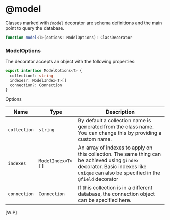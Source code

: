 # @model

Classes marked with `@model` decorator are schema definitions and the main point to query the database.

```typescript
function model<T>(options: ModelOptions): ClassDecorator
```

### ModelOptions
The decorator accepts an object with the following properties:

```typescript
export interface ModelOptions<T> {
  collection?: string
  indexes?: ModelIndex<T>[]
  connection?: Connection
}
```
Options

| Name         | Type              | Description                                                                                                                                                                           |
|--------------|-------------------|---------------------------------------------------------------------------------------------------------------------------------------------------------------------------------------|
| `collection` | `string`          | By default a collection name is generated from the class name. You can change this by providing a custom name.                                                                        |
| `indexes`    | `ModelIndex<T>[]` | An array of indexes to apply on this collection. The same thing can be achieved using `@index` decorator. Basic indexes like `unique` can also be specified in the `@field` decorator |
| `connection` | `Connection`      | If this collection is in a different database, the connection object can be specified here.                                                                                           |


[WIP]